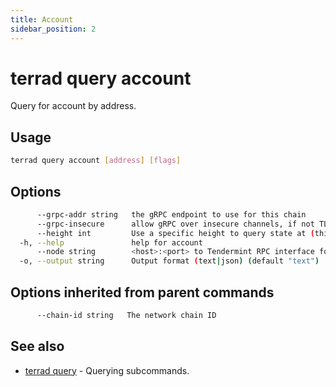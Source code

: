 ```yaml
---
title: Account
sidebar_position: 2
---
```


# terrad query account

Query for account by address. 

## Usage

```sh Terrad
terrad query account [address] [flags]
```

## Options

```sh Terrad
      --grpc-addr string   the gRPC endpoint to use for this chain
      --grpc-insecure      allow gRPC over insecure channels, if not TLS the server must use TLS
      --height int         Use a specific height to query state at (this can error if the node is pruning state)
  -h, --help               help for account
      --node string        <host>:<port> to Tendermint RPC interface for this chain (default "tcp://localhost:26657")
  -o, --output string      Output format (text|json) (default "text")
```

## Options inherited from parent commands

```sh Terrad
      --chain-id string   The network chain ID
```

## See also

* [terrad query](./terrad_query.mdx)	 - Querying subcommands.


